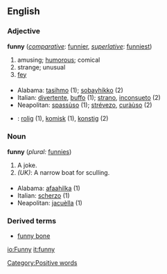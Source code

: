 ==English==

===Adjective===
'''funny''' (''[[comparative]]'': [[funnier]], ''[[superlative]]'': [[funniest]])
#amusing; [[humorous]]; comical
#strange; unusual
#[[fey]]

===={{trans}}====
*Alabama: [[tasihmo]] (1); [[sobayhíkko]] (2)
*Italian: [[divertente]], [[buffo]] (1); [[strano]], [[inconsueto]] (2)
*Neapolitan: [[spassùso]] (1); [[strévezo]], [[curàùso]] (2)
* {{sv}} : [[rolig]] (1), [[komisk]] (1), [[konstig]] (2)
 
===Noun===
'''funny''' (''plural:'' [[funnies]])
#A joke.
#''(UK)'': A narrow boat for sculling.

===={{trans}}====
*Alabama: [[afaahilka]] (1)
*Italian: [[scherzo]] (1)
*Neapolitan: [[jacuèlla]] (1)
===Derived terms===
*[[funny bone]]

[[Category:Positive words]]

[[io:Funny]]
[[it:funny]]